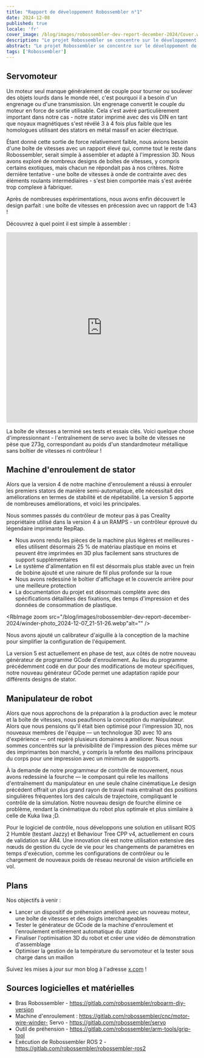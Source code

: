 ```yaml
---
title: "Rapport de développement Robossembler n°1"
date: 2024-12-08
published: true
locale: 'fr'
cover_image: /blog/images/robossembler-dev-report-december-2024/Cover.webp
description: "Le projet Robossembler se concentre sur le développement de robots industriels et d'outils pour leur production accessibles à tout passionné de bricolage. Dans cet article, nous partagerons nos progrès actuels - un engrenage mis à jour et testé, la 5e version de la machine à enrouler et un manipulateur de robot avec des optimisations supplémentaires pour l'impression 3D !"
abstract: "Le projet Robossembler se concentre sur le développement de robots industriels et d'outils pour leur production accessibles à tout passionné de bricolage. Dans cet article, nous partagerons nos progrès actuels - un engrenage mis à jour et testé, la 5e version de la machine à enrouler et un manipulateur de robot avec des optimisations supplémentaires pour l'impression 3D !"
tags: ['Robossembler']
---
```



## Servomoteur

Un moteur seul manque généralement de couple pour tourner ou soulever des objets lourds dans le monde réel, c'est pourquoi il a besoin d'un engrenage ou d'une transmission. Un engrenage convertit le couple du moteur en force de sortie utilisable. Cela s'est avéré particulièrement important dans notre cas - notre stator imprimé avec des vis DIN en tant que noyaux magnétiques s'est révélé 3 à 4 fois plus faible que les homologues utilisant des stators en métal massif en acier électrique.

<RbImage zoom src="/blog/images/robossembler-dev-report-december-2024/stator-photo_2024-12-08_00-03-21.webp" alt="" />

Étant donné cette sortie de force relativement faible, nous avions besoin d'une boîte de vitesses avec un rapport élevé qui, comme tout le reste dans Robossembler, serait simple à assembler et adapté à l'impression 3D. Nous avons exploré de nombreux designs de boîtes de vitesses, y compris certains exotiques, mais chacun ne répondait pas à nos critères. Notre dernière tentative - une boîte de vitesses à onde de contrainte avec des éléments roulants intermédiaires - s'est bien comportée mais s'est avérée trop complexe à fabriquer.

Après de nombreuses expérimentations, nous avons enfin découvert le design parfait : une boîte de vitesses en précession avec un rapport de 1:43 !

<RbImage zoom src="/blog/images/robossembler-dev-report-december-2024/reducer-photo_2024-12-07_21-54-20.webp" alt="" />

Découvrez à quel point il est simple à assembler :

<iframe width="100%" height="500" src="https://www.youtube.com/embed/0vXwFmTB_L4?si=soNbSNKg9tjPWY1f" title="Lecteur vidéo YouTube" frameborder="0" allow="accelerometer; autoplay; clipboard-write; encrypted-media; gyroscope; picture-in-picture; web-share" referrerpolicy="strict-origin-when-cross-origin" allowfullscreen></iframe>

La boîte de vitesses a terminé ses tests et essais clés. Voici quelque chose d'impressionnant - l'entraînement de servo avec la boîte de vitesses ne pèse que 273g, correspondant au poids d'un standardmoteur métallique sans boîtier de vitesses ni contrôleur !

<RbImage zoom src="/blog/images/robossembler-dev-report-december-2024/reducer-photo_2024-12-08_14-02-33.webp" alt="" />

## Machine d'enroulement de stator

Alors que la version 4 de notre machine d'enroulement a réussi à enrouler les premiers stators de manière semi-automatique, elle nécessitait des améliorations en termes de stabilité et de répétabilité. La version 5 apporte de nombreuses améliorations, et voici les principales.

Nous sommes passés du contrôleur de moteur pas à pas Creality propriétaire utilisé dans la version 4 à un RAMPS - un contrôleur éprouvé du légendaire imprimante RepRap.

<RbImage zoom src="/blog/images/robossembler-dev-report-december-2024/winder-photo_2024-12-07_21-50-12.webp" alt="" />

- Nous avons rendu les pièces de la machine plus légères et meilleures - elles utilisent désormais 25 % de matériau plastique en moins et peuvent être imprimées en 3D plus facilement sans structures de support supplémentaires
- Le système d'alimentation en fil est désormais plus stable avec un frein de bobine ajouté et une rainure de fil plus profonde sur la roue
- Nous avons redessiné le boîtier d'affichage et le couvercle arrière pour une meilleure protection
- La documentation du projet est désormais complète avec des spécifications détaillées des fixations, des temps d'impression et des données de consommation de plastique.

<RbImage zoom src="/blog/images/robossembler-dev-report-december-2024/winder-photo_2024-12-07_21-51-26.webp"alt="" />

Nous avons ajouté un calibrateur d'aiguille à la conception de la machine pour simplifier la configuration de l'équipement.

<RbImage zoom src="/blog/images/robossembler-dev-report-december-2024/winder-photo_2024-12-04_11-41-56.webp" alt="" />

La version 5 est actuellement en phase de test, aux côtés de notre nouveau générateur de programme GCode d'enroulement. Au lieu du programme précédemment codé en dur pour des modifications de moteur spécifiques, notre nouveau générateur GCode permet une adaptation rapide pour différents designs de stator.

## Manipulateur de robot

Alors que nous approchons de la préparation à la production avec le moteur et la boîte de vitesses, nous peaufinons la conception du manipulateur. Alors que nous pensions qu'il était bien optimisé pour l'impression 3D, nos nouveaux membres de l'équipe — un technologue 3D avec 10 ans d'expérience — ont repéré plusieurs domaines à améliorer. Nous nous sommes concentrés sur la prévisibilité de l'impression des pièces même sur des imprimantes bon marché, y compris la refonte des maillons principaux du corps pour une impression avec un minimum de supports.

<RbImage zoom src="/blog/images/robossembler-dev-report-december-2024/3d-supports.webp" alt="" />

<RbImage zoom src="/blog/images/robossembler-dev-report-december-2024/roboarm-3d-optimize-photo_2024-11-20_15-56-53.webp" alt="" />

À la demande de notre programmeur de contrôle de mouvement, nous avons redessiné la fourche — le composant qui relie les maillons d'entraînement du manipulateur en une seule chaîne cinématique.Le design précédent offrait un plus grand rayon de travail mais entraînait des positions singulières fréquentes lors des calculs de trajectoire, compliquant le contrôle de la simulation. Notre nouveau design de fourche élimine ce problème, rendant la cinématique du robot plus optimale et plus similaire à celle de Kuka Iiwa ;D.

<RbImage zoom src="/blog/images/robossembler-dev-report-december-2024/fork-roboarm-photo_2024-12-07_11-39-31.webp" alt="" />

Pour le logiciel de contrôle, nous développons une solution en utilisant ROS 2 Humble (testant Jazzy) et Behaviour Tree CPP v4, actuellement en cours de validation sur AR4. Une innovation clé est notre utilisation extensive des nœuds de gestion du cycle de vie pour les changements de paramètres en temps d'exécution, comme les configurations de contrôleur ou le chargement de nouveaux poids de réseau neuronal de vision artificielle en vol.

## Plans

Nos objectifs à venir :

- Lancer un dispositif de préhension amélioré avec un nouveau moteur, une boîte de vitesses et des doigts interchangeables
- Tester le générateur de GCode de la machine d'enroulement et l'enroulement entièrement automatique du stator
- Finaliser l'optimisation 3D du robot et créer une vidéo de démonstration d'assemblage
- Optimiser la gestion de la température du servomoteur et la tester sous charge dans un maillon

Suivez les mises à jour sur mon blog à l'adresse [x.com](https://x.com/movefasta) !

## Sources logicielles et matérielles

- Bras Robossembler - https://gitlab.com/robossembler/roboarm-diy-version
- Machine d'enroulement : https://gitlab.com/robossembler/cnc/motor-wire-winder- Servo - https://gitlab.com/robossembler/servo
- Outil de préhension - https://gitlab.com/robossembler/arm-tools/grip-tool
- Exécution de Robossembler ROS 2 - https://gitlab.com/robossembler/robossembler-ros2